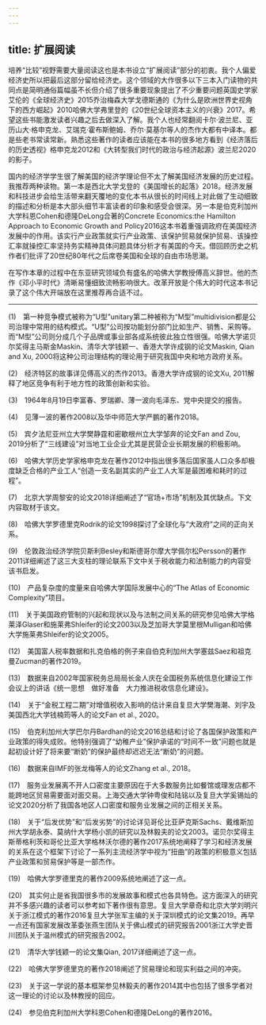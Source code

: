 ```yaml
---
---
---
```

title: 扩展阅读
---




培养“比较”视野需要大量阅读这也是本书设立“扩展阅读”部分的初衷。我个人偏爱经济史所以把最后这部分留给经济史。这个领域的大作很多以下三本入门读物的共同点是简明通俗篇幅虽不长但介绍了很多重要现象提出了不少重要问题英国史学家艾伦的《全球经济史》2015乔治梅森大学戈德斯通的《为什么是欧洲世界史视角下的西方崛起》2010哈佛大学弗里登的《20世纪全球资本主义的兴衰》2017。希望这些书能激发读者兴趣之后去做深入了解。我个人也经常翻阅卡尔·波兰尼、亚历山大·格申克龙、艾瑞克·霍布斯鲍姆、乔尔·莫基尔等人的杰作大都有中译本。都是些老书常读常新。熟悉这些著作的读者应该能在本书的很多地方看到《经济落后的历史透视》格申克龙2012和《大转型我们时代的政治与经济起源》波兰尼2020的影子。

国内的经济学学生很了解美国的经济学理论但不太了解美国经济发展的历史过程。我推荐两种读物。第一本是西北大学戈登的《美国增长的起落》2018。经济发展和科技进步会给生活带来翻天覆地的变化本书从很长的时间线上对此做了生动细致的描述和分析是本大部头细节丰富读者的印象和感受会很深。另一本是伯克利加州大学科恩Cohen和德隆DeLong合著的Concrete Economics:the Hamilton Approach to Economic Growth and Policy2016这本书着重强调政府在美国经济发展中的作用。该实行产业政策就实行产业政策、该保护贸易就保护贸易、该操控汇率就操控汇率坚持务实精神具体问题具体分析才有美国的今天。借回顾历史之机作者们批评了20世纪80年代之后席卷美国和全球的自由市场思潮。

在写作本章的过程中在东亚研究领域负有盛名的哈佛大学教授傅高义辞世。他的杰作《邓小平时代》清晰易懂细致流畅影响很大。改革开放是个伟大的时代这本书记录了这个伟大开端放在这里推荐再合适不过。



* * *



(1)　第一种竞争模式被称为“U型”unitary第二种被称为“M型”multidivision都是公司治理中常用的结构模式。“U型”公司按功能划分部门比如生产、销售、采购等。而“M型”公司则分成几个子品牌或事业部各成系统彼此独立性很强。哈佛大学诺贝尔奖得主马斯金Maskin、清华大学钱颖一、香港大学许成钢的论文Maskin, Qian and Xu, 2000将这种公司治理结构的理论用于研究我国中央和地方政府关系。

(2)　经济特区的故事详见傅高义的杰作2013。香港大学许成钢的论文Xu, 2011解释了地区竞争有利于地方性的政策创新和实验。

(3)　1964年8月19日李富春、罗瑞卿、薄一波向毛泽东、党中央提交的报告。

(4)　见薄一波的著作2008以及华中师范大学严鹏的著作2018。

(5)　宾夕法尼亚州立大学樊静霆和密歇根州立大学邹奔的论文Fan and Zou, 2019分析了“三线建设”对当地工业企业尤其是民营企业长期发展的积极影响。

(6)　哈佛大学历史学家格申克龙在著作2012中指出很多落后国家虽人口众多却极度缺乏合格的产业工人“创造一支名副其实的产业工人大军是最困难和耗时的过程”。

(7)　北京大学周黎安的论文2018详细阐述了“官场+市场”机制及其优缺点。下文内容取材于该文。

(8)　哈佛大学罗德里克Rodrik的论文1998探讨了全球化与“大政府”之间的正向关系。

(9)　伦敦政治经济学院贝斯利Besley和斯德哥尔摩大学佩尔松Persson的著作2011详细阐述了这三大支柱的理论联系下文中关于税收能力和法制能力的内容受该书启发。

(10)　产品复杂度的度量来自哈佛大学国际发展中心的“The Atlas of Economic Complexity”项目。

(11)　关于美国政府管制的兴起和现状以及与法制之间关系的研究参见哈佛大学格莱泽Glaser和施莱弗Shleifer的论文2003以及芝加哥大学莫里根Mulligan和哈佛大学施莱弗Shleifer的论文2005。

(12)　美国富人税率数据和扎克伯格的例子来自伯克利加州大学塞兹Saez和祖克曼Zucman的著作2019。

(13)　数据来自2002年国家税务总局局长金人庆在全国税务系统信息化建设工作会议上的讲话《统一思想　做好准备　大力推进税收信息化建设》。

(14)　关于“金税工程二期”对增值税收入影响的估计来自复旦大学樊海潮、刘宇及美国西北大学钱楠筠等人的论文Fan et al., 2020。

(15)　伯克利加州大学巴尔丹Bardhan的论文2016总结和讨论了各国保护政策和产业政策的得失成败。他特别强调了“幼稚产业”保护承诺的“时间不一致”问题也就是起初设计好了将来要“断奶”的保护最终却迟迟无法“断奶”的问题。

(16)　数据来自IMF的张龙梅等人的论文Zhang et al., 2018。

(17)　服务业发展离不开人口密度主要原因在于大多数服务比如餐馆或理发店都不能跨地区贸易需要面对面交易。上海交通大学钟粤俊和陆铭以及复旦大学奚锡灿的论文2020分析了我国各地区人口密度和服务业发展之间的正相关关系。

(18)　关于“后发优势”和“后发劣势”的讨论详见哥伦比亚萨克斯Sachs、戴维斯加州大学胡永泰、莫纳什大学杨小凯的研究以及林毅夫的论文2003。诺贝尔奖得主斯蒂格利茨和哥伦比亚大学格林沃尔德的著作2017系统地阐释了学习和经济发展的关系在这个框架下讨论了一系列主流经济学中视为“扭曲”的政策的积极意义包括产业政策和贸易保护等是一部杰作。

(19)　哈佛大学罗德里克的著作2009系统地阐述了这一点。

(20)　其实何止是省我国很多市的发展故事和模式也各具特色。这方面深入的研究并不多感兴趣的读者可以参考如下著作很有意思。复旦大学章奇和北京大学刘明兴关于浙江模式的著作2016复旦大学张军主编的关于深圳模式的论文集2019。再早一点还有国家发展改革委张燕生团队关于佛山模式的研究报告2001浙江大学史晋川团队关于温州模式的研究报告2002。

(21)　清华大学钱颖一的论文集Qian, 2017详细阐述了这一点。

(22)　哈佛大学罗德里克的著作2018阐述了贸易理论和现实利益之间的冲突。

(23)　关于这一学说的基本框架参见林毅夫的著作2014其中也包括了很多学者对这一理论的讨论以及林教授的回应。

(24)　参见伯克利加州大学科恩Cohen和德隆DeLong的著作2016。